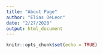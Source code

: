 ```yaml
---
title: "About Page"
author: "Elias DeLeon"
date: "2/27/2020"
output: html_document
---
```


```r
knitr::opts_chunk$set(echo = TRUE)
```

